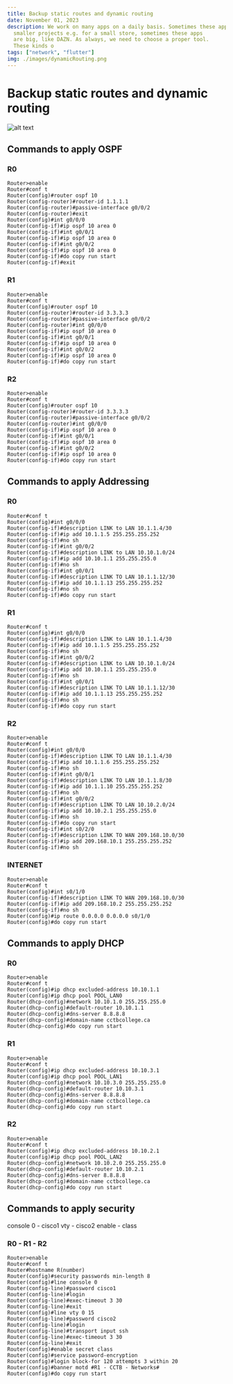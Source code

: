 ```yaml
---
title: Backup static routes and dynamic routing
date: November 01, 2023
description: We work on many apps on a daily basis. Sometimes these apps are
  smaller projects e.g. for a small store, sometimes these apps
  are big, like DAZN. As always, we need to choose a proper tool.
  These kinds o
tags: ["network", "flutter"]
img: ./images/dynamicRouting.png
---
```


# Backup static routes and dynamic routing

![alt text](./images/dynamicRouting.png)

## Commands to apply OSPF

### R0

```
Router>enable
Router#conf t
Router(config)#router ospf 10
Router(config-router)#router-id 1.1.1.1
Router(config-router)#passive-interface g0/0/2
Router(config-router)#exit
Router(config)#int g0/0/0
Router(config-if)#ip ospf 10 area 0
Router(config-if)#int g0/0/1
Router(config-if)#ip ospf 10 area 0
Router(config-if)#int g0/0/2
Router(config-if)#ip ospf 10 area 0
Router(config-if)#do copy run start
Router(config-if)#exit
```

### R1

```
Router>enable
Router#conf t
Router(config)#router ospf 10
Router(config-router)#router-id 3.3.3.3
Router(config-router)#passive-interface g0/0/2
Router(config-router)#int g0/0/0
Router(config-if)#ip ospf 10 area 0
Router(config-if)#int g0/0/1
Router(config-if)#ip ospf 10 area 0
Router(config-if)#int g0/0/2
Router(config-if)#ip ospf 10 area 0
Router(config-if)#do copy run start
```

### R2

```
Router>enable
Router#conf t
Router(config)#router ospf 10
Router(config-router)#router-id 3.3.3.3
Router(config-router)#passive-interface g0/0/2
Router(config-router)#int g0/0/0
Router(config-if)#ip ospf 10 area 0
Router(config-if)#int g0/0/1
Router(config-if)#ip ospf 10 area 0
Router(config-if)#int g0/0/2
Router(config-if)#ip ospf 10 area 0
Router(config-if)#do copy run start
```

## Commands to apply Addressing

### R0

```
Router#conf t
Router(config)#int g0/0/0
Router(config-if)#description LINK to LAN 10.1.1.4/30
Router(config-if)#ip add 10.1.1.5 255.255.255.252
Router(config-if)#no sh
Router(config-if)#int g0/0/2
Router(config-if)#description LINK to LAN 10.10.1.0/24
Router(config-if)#ip add 10.10.1.1 255.255.255.0
Router(config-if)#no sh
Router(config-if)#int g0/0/1
Router(config-if)#description LINK TO LAN 10.1.1.12/30
Router(config-if)#ip add 10.1.1.13 255.255.255.252
Router(config-if)#no sh
Router(config-if)#do copy run start
```

### R1

```
Router#conf t
Router(config)#int g0/0/0
Router(config-if)#description LINK to LAN 10.1.1.4/30
Router(config-if)#ip add 10.1.1.5 255.255.255.252
Router(config-if)#no sh
Router(config-if)#int g0/0/2
Router(config-if)#description LINK to LAN 10.10.1.0/24
Router(config-if)#ip add 10.10.1.1 255.255.255.0
Router(config-if)#no sh
Router(config-if)#int g0/0/1
Router(config-if)#description LINK TO LAN 10.1.1.12/30
Router(config-if)#ip add 10.1.1.13 255.255.255.252
Router(config-if)#no sh
Router(config-if)#do copy run start
```

### R2

```
Router>enable
Router#conf t
Router(config)#int g0/0/0
Router(config-if)#description LINK TO LAN 10.1.1.4/30
Router(config-if)#ip add 10.1.1.6 255.255.255.252
Router(config-if)#no sh
Router(config-if)#int g0/0/1
Router(config-if)#description LINK TO LAN 10.1.1.8/30
Router(config-if)#ip add 10.1.1.10 255.255.255.252
Router(config-if)#no sh
Router(config-if)#int g0/0/2
Router(config-if)#description LINK TO LAN 10.10.2.0/24
Router(config-if)#ip add 10.10.2.1 255.255.255.0
Router(config-if)#no sh
Router(config-if)#do copy run start
Router(config-if)#int s0/2/0
Router(config-if)#description LINK TO WAN 209.168.10.0/30
Router(config-if)#ip add 209.168.10.1 255.255.255.252
Router(config-if)#no sh
```

### INTERNET

```
Router>enable
Router#conf t
Router(config)#int s0/1/0
Router(config-if)#description LINK TO WAN 209.168.10.0/30
Router(config-if)#ip add 209.168.10.2 255.255.255.252
Router(config-if)#no sh
Router(config)#ip route 0.0.0.0 0.0.0.0 s0/1/0
Router(config)#do copy run start
```

## Commands to apply DHCP

### R0

```
Router>enable
Router#conf t
Router(config)#ip dhcp excluded-address 10.10.1.1
Router(config)#ip dhcp pool POOL_LAN0
Router(dhcp-config)#network 10.10.1.0 255.255.255.0
Router(dhcp-config)#default-router 10.10.1.1
Router(dhcp-config)#dns-server 8.8.8.8
Router(dhcp-config)#domain-name cctbcollege.ca
Router(dhcp-config)#do copy run start
```

### R1

```
Router>enable
Router#conf t
Router(config)#ip dhcp excluded-address 10.10.3.1
Router(config)#ip dhcp pool POOL_LAN1
Router(dhcp-config)#network 10.10.3.0 255.255.255.0
Router(dhcp-config)#default-router 10.10.3.1
Router(dhcp-config)#dns-server 8.8.8.8
Router(dhcp-config)#domain-name cctbcollege.ca
Router(dhcp-config)#do copy run start
```

### R2

```
Router>enable
Router#conf t
Router(config)#ip dhcp excluded-address 10.10.2.1
Router(config)#ip dhcp pool POOL_LAN2
Router(dhcp-config)#network 10.10.2.0 255.255.255.0
Router(dhcp-config)#default-router 10.10.2.1
Router(dhcp-config)#dns-server 8.8.8.8
Router(dhcp-config)#domain-name cctbcollege.ca
Router(dhcp-config)#do copy run start
```

## Commands to apply security

console 0 - cisco1
vty - cisco2
enable - class

### R0 - R1 - R2

```
Router>enable
Router#conf t
Router#hostname R(number)
Router(config)#security passwords min-length 8
Router(config)#line console 0
Router(config-line)#password cisco1
Router(config-line)#login
Router(config-line)#exec-timeout 3 30
Router(config-line)#exit
Router(config)#line vty 0 15
Router(config-line)#password cisco2
Router(config-line)#login
Router(config-line)#transport input ssh
Router(config-line)#exec-timeout 3 30
Router(config-line)#exit
Router(config)#enable secret class
Router(config)#service password-encryption
Router(config)#login block-for 120 attempts 3 within 20
Router(config)#banner motd #R1 - CCTB - Networks#
Router(config)#do copy run start
```
